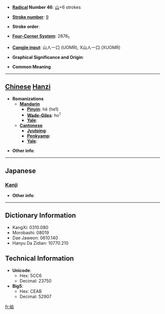 * '''[[Wiktionary:Chinese radical index| Radical]] Number 46''': [[Wiktionary:Chinese radical index 山|山]]+6 strokes

* '''[[Wiktionary:Chinese total strokes index|Stroke number]]''': [[Wiktionary:Chinese total strokes index 9|9]]

* '''Stroke order''': 

* '''[[Wiktionary:Chinese four corner index|Four-Corner System]]''': 2876<sub>1</sub>

* '''[[Wiktionary:Chinese Cangjie index|Cangjie input]]''': 山人一口 (UOMR), X山人一口 (XUOMR)

* '''Graphical Significance and Origin''': 

* '''Common Meaning'''

----

== [[Chinese]] [[Hanzi]] ==

* '''Romanizations'''
** '''[[Mandarin]]'''
*** '''[[Pinyin]]''': hē (he1)
*** '''[[Wade-Giles]]''': ho<sup>1</sup>
*** '''[[Yale]]''': 
** '''[[Cantonese]]'''
*** '''[[Jyutping]]''':
*** '''[[Penkyamp]]''': 
*** '''[[Yale]]''': 

* '''Other info''': 

----

==Japanese==
===[[Kanji]]===
{{kanji|on readings=[[かふ]] (kafu), [[ごふ]] (gofu)|kun readings=}}

* '''Other info''':  

----

== Dictionary Information ==

* KangXi: 0310.080
* Morobashi: 08019
* Dae Jaweon: 0610.140
* Hanyu Da Zidian: 10770.210

== Technical Information ==

* '''Unicode''':
** Hex: 5CC6
** Decimal: 23750
* '''Big5''':
** Hex: CEAB
** Decimal: 52907

[[fr:峆]]